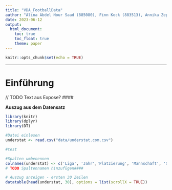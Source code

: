```yaml
---
title: "VDA_FootballData"
author: "Alina Abdel Nour Saad (885080), Finn Kock (883513), Annika Zepp (884717)"
date: 2023-06-12
output: 
  html_document:
    toc: true
    toc_float: true
    theme: paper
---
```


```r
knitr::opts_chunk$set(echo = TRUE)
```

---
# Einführung

// TODO Text aus Expose? ####

**Auszug aus dem Datensatz**

```r
library(knitr)
library(dplyr)
library(DT)

#Datei einlesen
understat <- read.csv("data/understat.com.csv")

#test

#Spalten umbenennen
colnames(understat) <- c('Liga', 'Jahr','Platzierung', 'Mannschaft', 'Spiele', 'Siege', 'Unentschieden', 'Niederlagen', 'Tore', 'Verschossen', 'Punkte','expected Goals', 'expected Goals difference', 'Expected goals without penalties and own goals','Expected goals against', 'Difference between expected goals against and missed', 'Expected goals against without penalties and own goals','The difference between "for" and "against" expected goals without penalties and own goals', 'Passes allowed per defensive action in the opposition half','Opponent passes allowed per defensive action in the opposition half','Passes completed within an estimated 20 yards of goal (crosses excluded)', 'Opponent passes completed within an estimated 20 yards of goal (crosses excluded)', 'Expected points','Difference between actual and expected points')
# TODO Spaltennamen hinzufügen####

# Auszug anzeigen - ersten 30 Zeilen
datatable(head(understat, 30), options = list(scrollX = TRUE))
```
